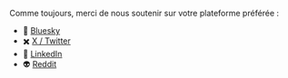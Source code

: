 Comme toujours, merci de nous soutenir sur votre plateforme préférée :

- 🦋 [Bluesky](https://slo.im/last/b)
- ✖️ [X / Twitter](https://slo.im/last/x)
- 👔 [LinkedIn](https://slo.im/last/l)
- 👽 [Reddit](https://slo.im/last/r)

<SubscribeFormEmbed placement="top" />
